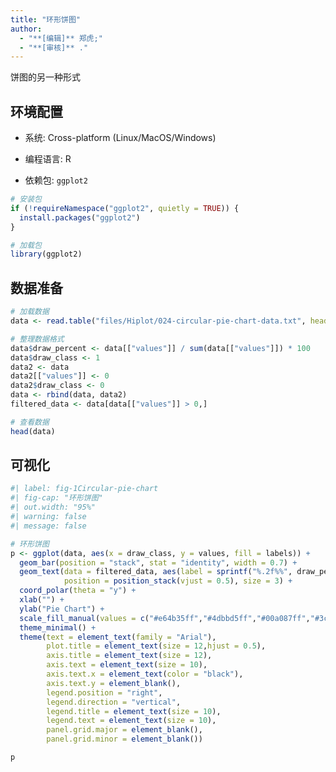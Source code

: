 ```yaml
---
title: "环形饼图"
author:
  - "**[编辑]** 郑虎;"
  - "**[审核]** ."
---
```


饼图的另一种形式

## 环境配置

-   系统: Cross-platform (Linux/MacOS/Windows)

-   编程语言: R

-   依赖包: `ggplot2`

```r
# 安装包
if (!requireNamespace("ggplot2", quietly = TRUE)) {
  install.packages("ggplot2")
}

# 加载包
library(ggplot2)
```

## 数据准备

```r
# 加载数据
data <- read.table("files/Hiplot/024-circular-pie-chart-data.txt", header = T)

# 整理数据格式
data$draw_percent <- data[["values"]] / sum(data[["values"]]) * 100
data$draw_class <- 1
data2 <- data
data2[["values"]] <- 0
data2$draw_class <- 0
data <- rbind(data, data2)
filtered_data <- data[data[["values"]] > 0,]

# 查看数据
head(data)
```

## 可视化

```r
#| label: fig-1Circular-pie-chart
#| fig-cap: "环形饼图"
#| out.width: "95%"
#| warning: false
#| message: false

# 环形饼图
p <- ggplot(data, aes(x = draw_class, y = values, fill = labels)) +
  geom_bar(position = "stack", stat = "identity", width = 0.7) +
  geom_text(data = filtered_data, aes(label = sprintf("%.2f%%", draw_percent)),
            position = position_stack(vjust = 0.5), size = 3) +
  coord_polar(theta = "y") +
  xlab("") +
  ylab("Pie Chart") +
  scale_fill_manual(values = c("#e64b35ff","#4dbbd5ff","#00a087ff","#3c5488ff","#f39b7fff")) +
  theme_minimal() +
  theme(text = element_text(family = "Arial"),
        plot.title = element_text(size = 12,hjust = 0.5),
        axis.title = element_text(size = 12),
        axis.text = element_text(size = 10),
        axis.text.x = element_text(color = "black"),
        axis.text.y = element_blank(),
        legend.position = "right",
        legend.direction = "vertical",
        legend.title = element_text(size = 10),
        legend.text = element_text(size = 10),
        panel.grid.major = element_blank(),
        panel.grid.minor = element_blank())

p
```


